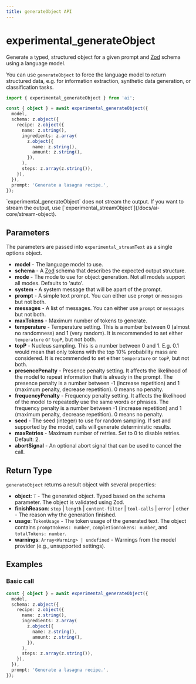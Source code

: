 ```yaml
---
title: generateObject API
---
```



# experimental_generateObject

Generate a typed, structured object for a given prompt and [Zod](https://zod.dev/) schema using a language model.

You can use `generateObject` to force the language model to return structured data, e.g. for information extraction,
synthetic data generation, or classification tasks.

```ts
import { experimental_generateObject } from 'ai';

const { object } = await experimental_generateObject({
  model,
  schema: z.object({
    recipe: z.object({
      name: z.string(),
      ingredients: z.array(
        z.object({
          name: z.string(),
          amount: z.string(),
        }),
      ),
      steps: z.array(z.string()),
    }),
  }),
  prompt: 'Generate a lasagna recipe.',
});
```

<Callout type="info">
  `experimental_generateObject` does not stream the output. If you want to
  stream the output, use
  [`experimental_streamObject`](/docs/ai-core/stream-object).
</Callout>

## Parameters

The parameters are passed into `experimental_streamText` as a single options object.

- **model** - The language model to use.
- **schema** - A [Zod](https://zod.dev/) schema that describes the expected output structure.
- **mode** - The mode to use for object generation. Not all models support all modes. Defaults to 'auto'.
- **system** - A system message that will be apart of the prompt.
- **prompt** - A simple text prompt. You can either use `prompt` or `messages` but not both.
- **messages** - A list of messages. You can either use `prompt` or `messages` but not both.
- **maxTokens** - Maximum number of tokens to generate.
- **temperature** - Temperature setting.
  This is a number between 0 (almost no randomness) and 1 (very random).
  It is recommended to set either `temperature` or `topP`, but not both.
- **topP** - Nucleus sampling. This is a number between 0 and 1.
  E.g. 0.1 would mean that only tokens with the top 10% probability mass are considered.
  It is recommended to set either `temperature` or `topP`, but not both.
- **presencePenalty** - Presence penalty setting.
  It affects the likelihood of the model to repeat information that is already in the prompt.
  The presence penalty is a number between -1 (increase repetition) and 1 (maximum penalty, decrease repetition).
  0 means no penalty.
- **frequencyPenalty** - Frequency penalty setting.
  It affects the likelihood of the model to repeatedly use the same words or phrases.
  The frequency penalty is a number between -1 (increase repetition) and 1 (maximum penalty, decrease repetition).
  0 means no penalty.
- **seed** - The seed (integer) to use for random sampling.
  If set and supported by the model, calls will generate deterministic results.
- **maxRetries** - Maximum number of retries. Set to 0 to disable retries. Default: 2.
- **abortSignal** - An optional abort signal that can be used to cancel the call.

## Return Type

`generateObject` returns a result object with several properties:

- **object**: `T` - The generated object. Typed based on the schema parameter. The object is validated using Zod.
- **finishReason**: `stop` | `length` | `content-filter` | `tool-calls` | `error` | `other` - The reason why the generation finished.
- **usage**: `TokenUsage` - The token usage of the generated text. The object contains `promptTokens: number`, `completionTokens: number`, and `totalTokens: number`.
- **warnings**: `Array<Warning> | undefined` - Warnings from the model provider (e.g., unsupported settings).

## Examples

### Basic call

```ts
const { object } = await experimental_generateObject({
  model,
  schema: z.object({
    recipe: z.object({
      name: z.string(),
      ingredients: z.array(
        z.object({
          name: z.string(),
          amount: z.string(),
        }),
      ),
      steps: z.array(z.string()),
    }),
  }),
  prompt: 'Generate a lasagna recipe.',
});
```
